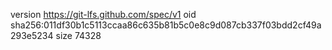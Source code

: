 version https://git-lfs.github.com/spec/v1
oid sha256:011df30b1c5113ccaa86c635b81b5c0e8c9d087cb337f03bdd2cf49a293e5234
size 74328
